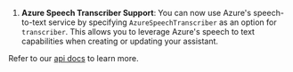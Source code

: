 1. **Azure Speech Transcriber Support**:  You can now use  Azure's speech-to-text service by specifying `AzureSpeechTranscriber` as an option for `transcriber`. This allows you to leverage Azure's speech to text capabilities when creating or updating your assistant.

Refer to our [api docs](lhttps://api.vapi.ai/api) to learn more.